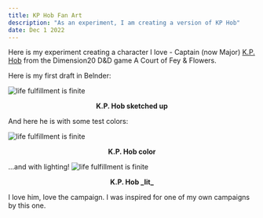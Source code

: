 ```yaml
---
title: KP Hob Fan Art
description: "As an experiment, I am creating a version of KP Hob"
date: Dec 1 2022
---
```

Here is my experiment creating a character I love - Captain (now Major) [K.P. Hob](https://dimension20.fandom.com/wiki/Major_K._P._Hob) from the Dimension20 D&D game A Court of Fey & Flowers.

Here is my first draft in Belnder:

![life fulfillment is finite](/images/kp-hob/kp-hob-draft.jpg) 
 <figcaption align = "center"><b>K.P. Hob sketched up</b></figcaption>

And here he is with some test colors:

![life fulfillment is finite](/images/kp-hob/kp-hob-color.jpg) 
 <figcaption align = "center"><b>K.P. Hob color</b></figcaption>

...and with lighting!
![life fulfillment is finite](/images/kp-hob/kp-hob-lit.jpg) 
 <figcaption align = "center"><b>K.P. Hob _lit_</b></figcaption>

 I love him, love the campaign.  I was inspired for one of my own campaigns by this one.
